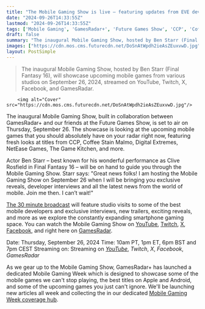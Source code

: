 ```yaml
---
title: "The Mobile Gaming Show is live – featuring updates from EVE developer CCP, Warframe's Digital Extremes, and more"
date: "2024-09-26T14:33:55Z"
lastmod: "2024-09-26T14:33:55Z"
tags: ['Mobile Gaming', 'GamesRadar+', 'Future Games Show', 'CCP', 'Coffee Stain Malmo', 'Digital Extremes', 'NetEase Games', 'The Game Kitchen', 'Final Fantasy 16', 'YouTube', 'Twitch', 'X', 'Facebook', 'GamesRadar', 'Apple', 'Android']
draft: false
summary: "The inaugural Mobile Gaming Show, hosted by Ben Starr (Final Fantasy 16), will showcase upcoming mobile games from various studios on September 26, 2024, streamed on YouTube, Twitch, X, Facebook, and GamesRadar."
images: ["https://cdn.mos.cms.futurecdn.net/DoSnAtWpdh2ieAsZEuxvwD.jpg"]
layout: PostSimple
---
```

> The inaugural Mobile Gaming Show, hosted by Ben Starr (Final Fantasy 16), will showcase upcoming mobile games from various studios on September 26, 2024, streamed on YouTube, Twitch, X, Facebook, and GamesRadar.


        <img alt="Cover" src="https://cdn.mos.cms.futurecdn.net/DoSnAtWpdh2ieAsZEuxvwD.jpg"/>
        
The inaugural Mobile Gaming Show, built in collaboration between GamesRadar+ and our friends at the Future Games Show, is set to air on Thursday, September 26. The showcase is looking at the upcoming mobile games that you should absolutely have on your radar right now, featuring fresh looks at titles from CCP, Coffee Stain Malmo, Digital Extremes, NetEase Games, The Game Kitchen, and more. 

Actor Ben Starr – best known for his wonderful performance as Clive Rosfield in Final Fantasy 16 – will be on hand to guide you through the Mobile Gaming Show. Starr says: "Great news folks! I am hosting the Mobile Gaming Show on September 26 when I will be bringing you exclusive reveals, developer interviews and all the latest news from the world of mobile. Join me then. I can’t wait!" 

[The 30 minute broadcast](https://www.gamesradar.com/gaming/events-conferences/mobile-gaming-show-presented-by-future-games-show-announcement-host-september-26-2024/) will feature studio visits to some of the best mobile developers and exclusive interviews, new trailers, exciting reveals, and more as we explore the constantly expanding smartphone gaming space. You can watch the Mobile Gaming Show on [<u>YouTube</u>](https://www.youtube.com/gamesradar), [<u>Twitch</u>](https://www.twitch.tv/futuregamesshow), [<u>X</u>](https://x.com/GamesRadar), [<u>Facebook</u>](https://www.facebook.com/gamesradarplus/?locale=en_GB), and right here on [<u>GamesRadar</u>](https://www.gamesradar.com/). 

Date: Thursday, September 26, 2024
Time: 10am PT, 1pm ET, 6pm BST and 7pm CEST
Streaming on: Streaming on *[YouTube](https://www.gamesradar.com/tag/youtube/)*, *Twitch*, *X*, *Facebook*, *GamesRadar*



As we gear up to the Mobile Gaming Show, GamesRadar+ has launched a dedicated Mobile Gaming Week which is designed to showcase some of the mobile games we can't stop playing, the best titles on Apple and Android, and some of the upcoming games you just can't ignore. We'll be launching new articles all week and collecting the in our dedicated [Mobile Gaming Week coverage hub](https://www.gamesradar.com/platforms/mobile-gaming/gamesradar-presents-mobile-gaming-week-2024/).
        